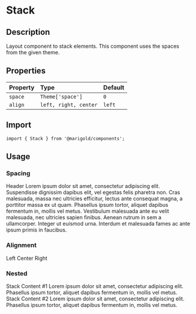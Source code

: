 
<Meta title="Components/Layout/Stack" />

# Stack

## Description

Layout component to stack elements. This component uses the spaces from the given theme.

## Properties

| Property | Type                  | Default |
| :------- | :-------------------- | :------ |
| `space`  | `Theme['space']`      | `0`     |
| `align`  | `left, right, center` | `left`  |

## Import

```tsx
import { Stack } from '@marigold/components';
```

## Usage

### Spacing

<Canvas>
  <Story name="Example 1">
    <Stack space={4} className={useStyles({ bg: '#f3f3f3' })}>
      <Heading>Header</Heading>
      <Text>
        Lorem ipsum dolor sit amet, consectetur adipiscing elit. Suspendisse
        dignissim dapibus elit, vel egestas felis pharetra non. Cras malesuada,
        massa nec ultricies efficitur, lectus ante consequat magna, a porttitor
        massa ex ut quam.
      </Text>
      <Text>
        Phasellus ipsum tortor, aliquet dapibus fermentum in, mollis vel metus.
        Vestibulum malesuada ante eu velit malesuada, nec ultricies sapien
        finibus. Aenean rutrum in sem a ullamcorper. Integer ut euismod urna.
        Interdum et malesuada fames ac ante ipsum primis in faucibus.
      </Text>
    </Stack>
  </Story>
</Canvas>

### Alignment

<Canvas>
  <Story name="Example 2">
    <Stack space={2}>
      <Text
        className={useStyles({ width: '100px', border: '1px solid', p: 2 })}
      >
        Left
      </Text>
    </Stack>
    <Stack space={4} align="center">
      <Text
        className={useStyles({ width: '100px', border: '1px solid', p: 2 })}
      >
        Center
      </Text>
    </Stack>
    <Stack space={4} align="right">
      <Text
        className={useStyles({ width: '100px', border: '1px solid', p: 2 })}
      >
        Right
      </Text>
    </Stack>
  </Story>
</Canvas>

### Nested

<Canvas>
  <Story name="Example 3">
    <Stack space={8}>
      <Stack>
        <Heading>Stack Content #1</Heading>
        <Text>Lorem ipsum dolor sit amet, consectetur adipiscing elit.</Text>
        <Text>
          Phasellus ipsum tortor, aliquet dapibus fermentum in, mollis vel
          metus.
        </Text>
      </Stack>
      <Stack>
        <Heading>Stack Content #2</Heading>
        <Text>Lorem ipsum dolor sit amet, consectetur adipiscing elit.</Text>
        <Text>
          Phasellus ipsum tortor, aliquet dapibus fermentum in, mollis vel
          metus.
        </Text>
      </Stack>
    </Stack>
  </Story>
</Canvas>
